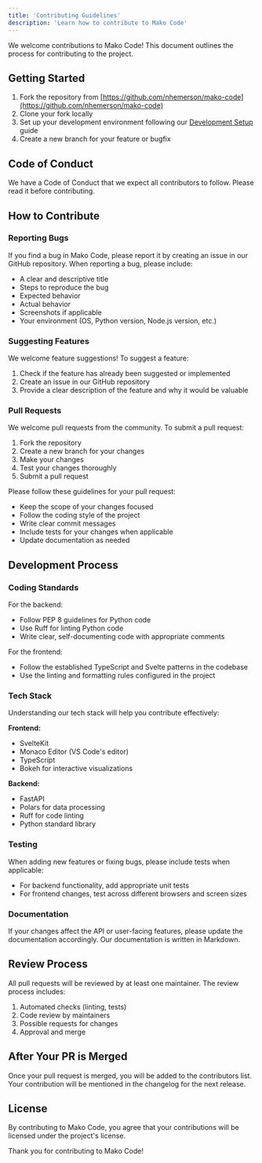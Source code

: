 ```yaml
---
title: 'Contributing Guidelines'
description: 'Learn how to contribute to Mako Code'
---
```


We welcome contributions to Mako Code! This document outlines the process for contributing to the project.

## Getting Started

1. Fork the repository from [https://github.com/nhemerson/mako-code](https://github.com/nhemerson/mako-code)
2. Clone your fork locally
3. Set up your development environment following our [Development Setup](./development-setup) guide
4. Create a new branch for your feature or bugfix

## Code of Conduct

We have a Code of Conduct that we expect all contributors to follow. Please read it before contributing.

## How to Contribute

### Reporting Bugs

If you find a bug in Mako Code, please report it by creating an issue in our GitHub repository. When reporting a bug, please include:

- A clear and descriptive title
- Steps to reproduce the bug
- Expected behavior
- Actual behavior
- Screenshots if applicable
- Your environment (OS, Python version, Node.js version, etc.)

### Suggesting Features

We welcome feature suggestions! To suggest a feature:

1. Check if the feature has already been suggested or implemented
2. Create an issue in our GitHub repository
3. Provide a clear description of the feature and why it would be valuable

### Pull Requests

We welcome pull requests from the community. To submit a pull request:

1. Fork the repository
2. Create a new branch for your changes
3. Make your changes
4. Test your changes thoroughly
5. Submit a pull request

Please follow these guidelines for your pull request:

- Keep the scope of your changes focused
- Follow the coding style of the project
- Write clear commit messages
- Include tests for your changes when applicable
- Update documentation as needed

## Development Process

### Coding Standards

For the backend:
- Follow PEP 8 guidelines for Python code
- Use Ruff for linting Python code
- Write clear, self-documenting code with appropriate comments

For the frontend:
- Follow the established TypeScript and Svelte patterns in the codebase
- Use the linting and formatting rules configured in the project

### Tech Stack

Understanding our tech stack will help you contribute effectively:

**Frontend:**
- SvelteKit
- Monaco Editor (VS Code's editor)
- TypeScript
- Bokeh for interactive visualizations

**Backend:**
- FastAPI
- Polars for data processing
- Ruff for code linting
- Python standard library

### Testing

When adding new features or fixing bugs, please include tests when applicable:

- For backend functionality, add appropriate unit tests
- For frontend changes, test across different browsers and screen sizes

### Documentation

If your changes affect the API or user-facing features, please update the documentation accordingly. Our documentation is written in Markdown.

## Review Process

All pull requests will be reviewed by at least one maintainer. The review process includes:

1. Automated checks (linting, tests)
2. Code review by maintainers
3. Possible requests for changes
4. Approval and merge

## After Your PR is Merged

Once your pull request is merged, you will be added to the contributors list. Your contribution will be mentioned in the changelog for the next release.

## License

By contributing to Mako Code, you agree that your contributions will be licensed under the project's license.

Thank you for contributing to Mako Code!
